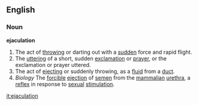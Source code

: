 ==English==

===Noun===

'''ejaculation'''

#The act of [[throw]]ing or darting out with a [[sudden]] force and rapid flight.
#The [[utter]]ing of a short, sudden [[exclamation]] or [[prayer]], or the exclamation or prayer uttered.
#The act of [[eject]]ing or suddenly throwing, as a [[fluid]] from a [[duct]].
# ''Biology'' The [[forcible]] [[ejection]] of [[semen]] from the [[mammalian]] [[urethra]], a [[reflex]] in response to [[sexual]] [[stimulation]].

[[it:ejaculation]]
